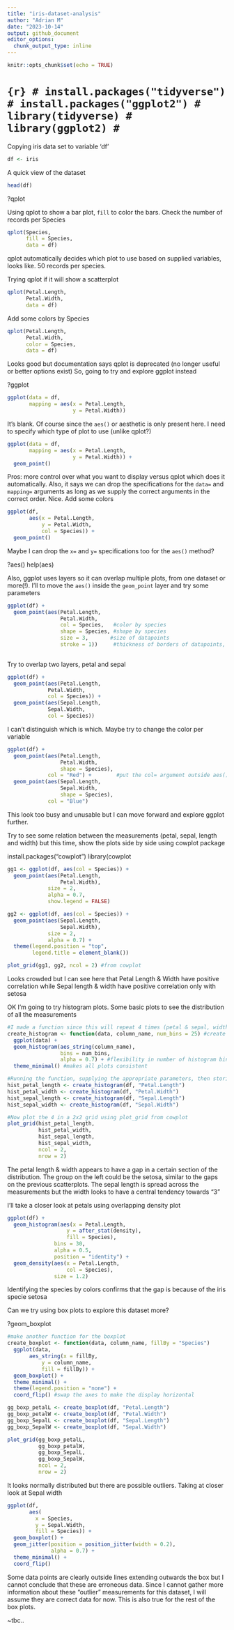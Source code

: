 ```yaml
---
title: "iris-dataset-analysis"
author: "Adrian M"
date: "2023-10-14"
output: github_document
editor_options: 
  chunk_output_type: inline
---
```


```r
knitr::opts_chunk$set(echo = TRUE)
```

# ```{r}
# install.packages("tidyverse")
# install.packages("ggplot2")
# library(tidyverse)
# library(ggplot2)
# ```

Copying iris data set to variable 'df'

```r
df <- iris
```

A quick view of the dataset

```r
head(df)
```

?qplot

Using qplot to show a bar plot, `fill` to color the bars. Check the number of records per Species

```r
qplot(Species, 
      fill = Species,
      data = df)
```

qplot automatically decides which plot to use based on supplied variables, looks like. 
50 records per species.

Trying qplot if it will show a scatterplot

```r
qplot(Petal.Length, 
      Petal.Width, 
      data = df)
```

Add some colors by Species

```r
qplot(Petal.Length, 
      Petal.Width, 
      color = Species,
      data = df)
```

Looks good but documentation says qplot is deprecated (no longer useful or better options exist)
So, going to try and explore ggplot instead

?ggplot

```r
ggplot(data = df, 
       mapping = aes(x = Petal.Length, 
                     y = Petal.Width))
```

It's blank. Of course since the `aes()` or aesthetic is only present here. I need to specify which type of plot to use (unlike qplot?)

```r
ggplot(data = df, 
       mapping = aes(x = Petal.Length, 
                     y = Petal.Width)) +
  geom_point()
```

Pros: more control over what you want to display versus qplot which does it automatically.
Also, it says we can drop the specifications for the `data=` and `mapping=` arguments as long as we supply the correct arguments in the correct order. Nice. 
Add some colors

```r
ggplot(df,
       aes(x = Petal.Length,
           y = Petal.Width,
           col = Species)) +
  geom_point()
```

Maybe I can drop the `x=` and `y=` specifications too for the `aes()` method?

?aes()
help(aes)

Also, ggplot uses layers so it can overlap multiple plots, from one dataset or more(!). I'll to move the `aes()` inside the `geom_point` layer and try some parameters

```r
ggplot(df) +
  geom_point(aes(Petal.Length,
                 Petal.Width,
                 col = Species,   #color by species 
                 shape = Species, #shape by species
                 size = 3,       #size of datapoints
                 stroke = 1))     #thickness of borders of datapoints, specific to geom_point
                       
```

Try to overlap two layers, petal and sepal 

```r
ggplot(df) +
  geom_point(aes(Petal.Length,
             Petal.Width,
             col = Species)) +
  geom_point(aes(Sepal.Length,
             Sepal.Width,
             col = Species))
```

I can't distinguish which is which. Maybe try to change the color per variable

```r
ggplot(df) +
  geom_point(aes(Petal.Length,
                 Petal.Width,
                 shape = Species), 
             col = "Red") +        #put the col= argument outside aes()
  geom_point(aes(Sepal.Length,
                 Sepal.Width,
                 shape = Species),
             col = "Blue")
```

This look too busy and unusable but I can move forward and explore ggplot further.

Try to see some relation between the measurements (petal, sepal, length and width) but this time, show the plots side by side using cowplot package

install.packages("cowplot")
library(cowplot

```r
gg1 <- ggplot(df, aes(col = Species)) +
  geom_point(aes(Petal.Length,
                 Petal.Width), 
             size = 2, 
             alpha = 0.7,
             show.legend = FALSE)

gg2 <- ggplot(df, aes(col = Species)) +
  geom_point(aes(Sepal.Length,
                 Sepal.Width), 
             size = 2, 
             alpha = 0.7) +
  theme(legend.position = "top",
        legend.title = element_blank())

plot_grid(gg1, gg2, ncol = 2) #from cowplot
```

Looks crowded but I can see here that Petal Length & Width have positive correlation while Sepal length & width have positive correlation only with setosa 

OK I'm going to try histogram plots. Some basic plots to see the distribution of all the measurements

```r
#I made a function since this will repeat 4 times (petal & sepal, width & length)
create_histogram <- function(data, column_name, num_bins = 25) #create the function along with the accepted parameters
  ggplot(data) +
  geom_histogram(aes_string(column_name), 
                 bins = num_bins,
                 alpha = 0.7) + #flexibility in number of histogram bins
  theme_minimal() #makes all plots consistent

#Running the function, supplying the appropriate parameters, then storing each plot to a corresponding variable
hist_petal_length <- create_histogram(df, "Petal.Length")
hist_petal_width <- create_histogram(df, "Petal.Width")
hist_sepal_length <- create_histogram(df, "Sepal.Length")
hist_sepal_width <- create_histogram(df, "Sepal.Width")

#Now plot the 4 in a 2x2 grid using plot_grid from cowplot
plot_grid(hist_petal_length, 
          hist_petal_width, 
          hist_sepal_length, 
          hist_sepal_width, 
          ncol = 2, 
          nrow = 2)

```
The petal length & width appears to have a gap in a certain section of the distribution. The group on the left could be the setosa, similar to the gaps on the previous scatterplots. 
The sepal length is spread across the measurements but the width looks to have a central tendency towards "3"

I'll take a closer look at petals using overlapping density plot

```r
ggplot(df) +
  geom_histogram(aes(x = Petal.Length,
                   y = after_stat(density),
                   fill = Species),
               bins = 30,
               alpha = 0.5,
               position = "identity") + 
  geom_density(aes(x = Petal.Length, 
                   col = Species),
               size = 1.2)
```
Identifying the species by colors confirms that the gap is because of the iris specie setosa

Can we try using box plots to explore this dataset more?

?geom_boxplot

```r
#make another function for the boxplot
create_boxplot <- function(data, column_name, fillBy = "Species")
  ggplot(data,
       aes_string(x = fillBy,     
           y = column_name, 
           fill = fillBy)) + 
  geom_boxplot() + 
  theme_minimal() +
  theme(legend.position = "none") +
  coord_flip() #swap the axes to make the display horizontal

gg_boxp_petalL <- create_boxplot(df, "Petal.Length")
gg_boxp_petalW <- create_boxplot(df, "Petal.Width")
gg_boxp_SepalL <- create_boxplot(df, "Sepal.Length")
gg_boxp_SepalW <- create_boxplot(df, "Sepal.Width")

plot_grid(gg_boxp_petalL,
          gg_boxp_petalW,
          gg_boxp_SepalL,
          gg_boxp_SepalW,
          ncol = 2,
          nrow = 2)
```
It looks normally distributed but there are possible outliers. Taking at closer look at Sepal width

```r
ggplot(df,
       aes(
         x = Species,
         y = Sepal.Width,
         fill = Species)) +
  geom_boxplot() +
  geom_jitter(position = position_jitter(width = 0.2),
              alpha = 0.7) +
  theme_minimal() +
  coord_flip()
```
Some data points are clearly outside lines extending outwards the box but I cannot conclude that these are erroneous data. Since I cannot gather more information about these "outlier" measurements for this dataset, I will assume they are correct data for now. 
This is also true for the rest of the box plots.

~tbc..


